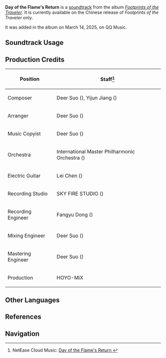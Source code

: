 {{Stub}}
{{Soundtrack Infobox
|title          = Day of the Flame's Return
|image          = Footprints of the Traveler (CN).png
|album          = Footprints of the Traveler (CN)
|album2         = 
|releaseDate    = <!--2024-XX-XX 21:25:00 GMT+8-->
|disc           =
|number         = 39
|number2        = 
|featured       =
|featured2      =
|featured3      =
|featured_disc  =
|featured_disc2 =
|featured_disc3 =
|youtube_id     = 
|spotify_id     = 
|previous       = Moonlight Amidst Dreams (Soundtrack)
|next           = Paralogism (Soundtrack)
}}
'''Day of the Flame's Return''' is a [[soundtrack]] from the album ''[[Footprints of the Traveler (CN)|Footprints of the Traveler]]''. It is currently available on the Chinese release of ''Footprints of the Traveler'' only.

It was added in the album on March 14, 2025, on QQ Music.

==Soundtrack Usage==
{{Soundtrack Usage
|mediaoriginal = Version Trailer;;5.5
}}

==Production Credits==
{| class="wikitable sortable"
! Position
! Staff<ref>NetEase Cloud Music: [https://music.163.com/#/song?id=2685545629 Day of the Flame's Return {{zh|众火溯还之日}}]</ref>
|-
! Composer
| Deer Suo ({{zh|索德尔}}), Yijun Jiang ({{zh|姜以君}})
|-
! Arranger
| Deer Suo ({{zh|索德尔}})
|-
! Music Copyist
| Deer Suo ({{zh|索德尔}})
|-
! Orchestra
| International Master Philharmonic Orchestra ({{zh|国际首席爱乐乐团}})
|-
! Electric Guitar
| Lei Chen ({{zh|陈磊}})
|-
! Recording Studio
| SKY FIRE STUDIO ({{zh|九紫天诚录音棚}})
|-
! Recording Engineer
| Fangyu Dong ({{zh|董方昱}})
|-
! Mixing Engineer
| Deer Suo ({{zh|索德尔}})
|-
! Mastering Engineer
| Deer Suo ({{zh|索德尔}})
|-
! Production
| HOYO-MiX
|}

<!--
==Trivia==
-->
==Other Languages==
{{Other Languages|Version/5.5}}

==References==
{{Reflist}}

==Navigation==
{{Soundtrack Navbox|Footprints of the Traveler}}